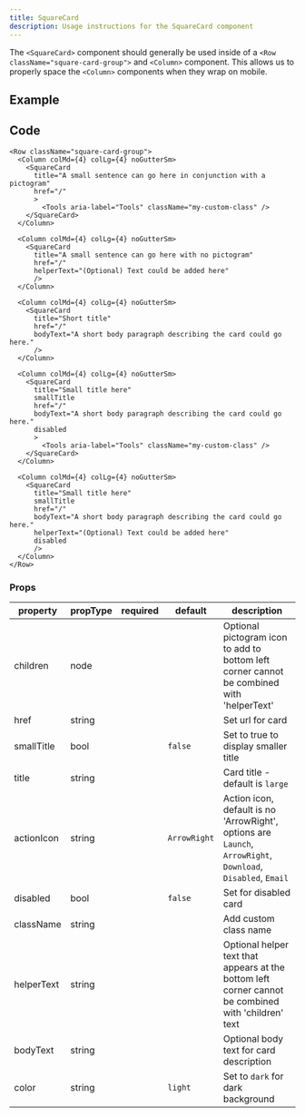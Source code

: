 ```yaml
---
title: SquareCard
description: Usage instructions for the SquareCard component
---
```



<PageDescription>

The `<SquareCard>` component should generally be used inside of a
`<Row className="square-card-group">` and `<Column>` component. This allows us to
properly space the `<Column>` components when they wrap on mobile.

</PageDescription>

## Example

<Row className="square-card-group">
<Column colMd={4} colLg={4} noGutterSm>
    <SquareCard
      title="A small sentence can go here in conjunction with a pictogram"
      href="/"
      >
      <Tools aria-label="Tools" className="my-custom-class" />
  </SquareCard>
  </Column>
<Column colMd={4} colLg={4} noGutterSm>
  <SquareCard
      title="A small sentence can go here with no pictogram"
      href="/"
      helperText="(Optional) Text could be added here"
      />
  </Column>
<Column colMd={4} colLg={4} noGutterSm>
  <SquareCard
      title="Short title"
      href="/"
      bodyText="A short body paragraph describing the card could go here."
      />
</Column>
<Column colMd={4} colLg={4} noGutterSm>
  <SquareCard
      title="Small title here"
      smallTitle
      href="/"
      bodyText="A short body paragraph describing the card could go here."
      disabled
      >
      <Tools aria-label="Tools" className="my-custom-class" />
  </SquareCard>
</Column>
<Column colMd={4} colLg={4} noGutterSm>
  <SquareCard
      title="Small title here"
      smallTitle
      href="/"
      bodyText="A short body paragraph describing the card could go here."
      helperText="(Optional) Text could be added here"
      disabled
      />
</Column>
</Row>

## Code

```mdx path=components/ImageCard/ImageCard.js src=https://github.com/carbon-design-system/gatsby-theme-carbon/tree/main/packages/gatsby-theme-carbon/src/components/ImageCard
<Row className="square-card-group">
  <Column colMd={4} colLg={4} noGutterSm>
    <SquareCard
      title="A small sentence can go here in conjunction with a pictogram"
      href="/"
      >
        <Tools aria-label="Tools" className="my-custom-class" />
    </SquareCard>
  </Column>

  <Column colMd={4} colLg={4} noGutterSm>
    <SquareCard
      title="A small sentence can go here with no pictogram"
      href="/"
      helperText="(Optional) Text could be added here"
      />
  </Column>

  <Column colMd={4} colLg={4} noGutterSm>
    <SquareCard
      title="Short title"
      href="/"
      bodyText="A short body paragraph describing the card could go here."
      />
  </Column>

  <Column colMd={4} colLg={4} noGutterSm>
    <SquareCard
      title="Small title here"
      smallTitle
      href="/"
      bodyText="A short body paragraph describing the card could go here."
      disabled
      >
        <Tools aria-label="Tools" className="my-custom-class" />
    </SquareCard>
  </Column>
  
  <Column colMd={4} colLg={4} noGutterSm>
    <SquareCard
      title="Small title here"
      smallTitle
      href="/"
      bodyText="A short body paragraph describing the card could go here."
      helperText="(Optional) Text could be added here"
      disabled
      />
  </Column>
</Row>
```

### Props

| property      | propType | required | default     | description                                                                                                      |
| ------------- | -------- | -------- | ----------- | ---------------------------------------------------------------------------------------------------------------- |
| children      | node     |          |             | Optional pictogram icon to add to bottom left corner cannot be combined with 'helperText'                        |
| href          | string   |          |             | Set url for card                                                                                                 |
| smallTitle    | bool     |          | `false`     | Set to true to display smaller title                                                                             |
| title         | string   |          |             | Card title - default is `large`                                                                                  |
| actionIcon    | string   |          | `ArrowRight`| Action icon, default is no 'ArrowRight', options are `Launch`, `ArrowRight`, `Download`, `Disabled`, `Email`     |
| disabled      | bool     |          | `false`     | Set for disabled card                                                                                            |
| className     | string   |          |             | Add custom class name                                                                                            |
| helperText    | string   |          |             | Optional helper text that appears at the bottom left corner cannot be combined with 'children' text              |
| bodyText      | string   |          |             | Optional body text for card description                                                                          |
| color         | string   |          | `light`     | Set to `dark` for dark background                                                                                |